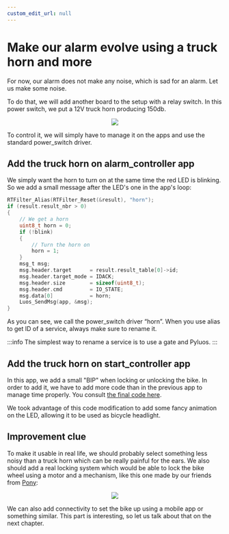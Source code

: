 ```yaml
---
custom_edit_url: null
---
```



# Make our alarm evolve using a truck horn and more

For now, our alarm does not make any noise, which is sad for an alarm. Let us make some noise.

To do that, we will add another board to the setup with a relay switch. In this power switch, we put a 12V truck horn producing 150db.

<div align="center">
  <Image
    src="/img/tutorials/Bike_alarm/truck_horn.jpeg"
  />
</div>

To control it, we will simply have to manage it on the apps and use the standard power_switch driver.

## Add the truck horn on alarm_controller app

We simply want the horn to turn on at the same time the red LED is blinking. So we add a small message after the LED's one in the app's loop:

```c
RTFilter_Alias(RTFilter_Reset(&result), "horn");
if (result.result_nbr > 0)
{
    // We get a horn
    uint8_t horn = 0;
    if (!blink)
    {
        // Turn the horn on
        horn = 1;
    }
    msg_t msg;
    msg.header.target      = result.result_table[0]->id;
    msg.header.target_mode = IDACK;
    msg.header.size        = sizeof(uint8_t);
    msg.header.cmd         = IO_STATE;
    msg.data[0]            = horn;
    Luos_SendMsg(app, &msg);
}
```

As you can see, we call the power_switch driver “horn”. When you use alias to get ID of a service, always make sure to rename it.

:::info
The simplest way to rename a service is to use a gate and Pyluos.
:::

## Add the truck horn on start_controller app

In this app, we add a small "BIP" when locking or unlocking the bike. In order to add it, we have to add more code than in the previous app to manage time properly.
You consult [the final code here](https://github.com/Luos-io/Luos/tree/main/Examples/Apps/Start_controller).

We took advantage of this code modification to add some fancy animation on the LED, allowing it to be used as bicycle headlight.

## Improvement clue

To make it usable in real life, we should probably select something less noisy than a truck horn which can be really painful for the ears.
We also should add a real locking system which would be able to lock the bike wheel using a motor and a mechanism, like this one made by our friends from [Pony](https://getapony.com/):

<div align="center">
  <Image
    src="/img/tutorials/Bike_alarm/pony_lock.jpeg"
  />
</div>

We can also add connectivity to set the bike up using a mobile app or something similar. This part is interesting, so let us talk about that on the next chapter.
